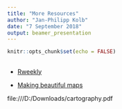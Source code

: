 ```yaml
---
title: "More Resources"
author: "Jan-Philipp Kolb"
date: "7 September 2018"
output: beamer_presentation
---
```


```r
knitr::opts_chunk$set(echo = FALSE)
```

## 

- [Rweekly](https://rweekly.org/page10/)




- [Making beautiful maps](http://www.tylermw.com/making-beautiful-maps/)


file:///D:/Downloads/cartography.pdf